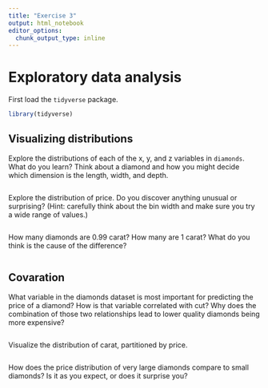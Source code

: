 ```yaml
---
title: "Exercise 3"
output: html_notebook
editor_options: 
  chunk_output_type: inline
---
```


# Exploratory data analysis

First load the `tidyverse` package.

```r
library(tidyverse)
```

## Visualizing distributions

Explore the distributions of each of the x, y, and z variables in `diamonds`. What do you learn? Think about a diamond and how you might decide which dimension is the length, width, and depth.

```r

```

Explore the distribution of price. Do you discover anything unusual or surprising? (Hint: carefully think about the bin width and make sure you try a wide range of values.)

```r

```

How many diamonds are 0.99 carat? How many are 1 carat? What do you think is the cause of the difference?

```r

```

## Covaration

What variable in the diamonds dataset is most important for predicting the price of a diamond? How is that variable correlated with cut? Why does the combination of those two relationships lead to lower quality diamonds being more expensive?

```r

```

Visualize the distribution of carat, partitioned by price.

```r

```

How does the price distribution of very large diamonds compare to small diamonds? Is it as you expect, or does it surprise you?

```r

```
